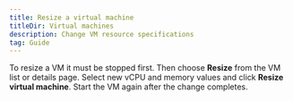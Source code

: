 ```yaml
---
title: Resize a virtual machine
titleDir: Virtual machines
description: Change VM resource specifications
tag: Guide
---
```


To resize a VM it must be stopped first. Then choose **Resize** from the VM list or details page. Select new vCPU and memory values and click **Resize virtual machine**. Start the VM again after the change completes.
